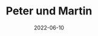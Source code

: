 ---
title: Peter und Martin
date: 2022-06-10
image: /images/hochzeitsblog/trauung/peter-martin1.jpg
width: 2000
height: 1333
category: Trauung
couple_category: Peter und Martin
weight: 3081
---